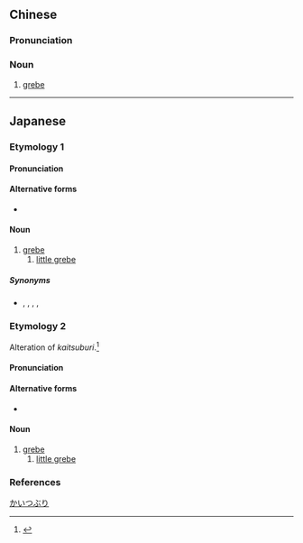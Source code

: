 ==Chinese==
{{zh-forms|s=䴙䴘}}
{{zh-wp}}

===Pronunciation===
{{zh-pron
|m=pìtī
|cat=n
}}

===Noun===
{{zh-noun}}

# [[grebe]]

{{zh-cat|Grebes}}

----

==Japanese==
{{wikipedia|lang=ja}}

===Etymology 1===
{{ja-kanjitab|sort=かいつぶり|yomi=irr}}

====Pronunciation====
{{ja-pron|yomi=irr|かいつぶり|acc=3|acc_ref=DJR,NHK}}

====Alternative forms====
* {{ja-l|鳰}}

====Noun====
{{ja-noun|かいつぶり|カイツブリ}}

# [[grebe]]
## [[little grebe]]

=====Synonyms=====
* {{sense|grebe}} {{ja-r|鳰|にお}}, {{ja-r|鳰鳥|におどり}}, {{ja-r|浮巣鳥|うきすどり}}, {{ja-r|息長鳥|しながどり}}, {{ja-r|潜り|むぐり}}

===Etymology 2===
{{ja-kanjitab|sort=かいつむり|yomi=irr}}
Alteration of ''kaitsuburi''.<ref name="DJR">{{R:Daijirin}}</ref>

====Pronunciation====
{{ja-pron|yomi=irr|かいつむり|acc=3|acc_ref=DJR,NHK}}

====Alternative forms====
* {{ja-l|鳰}}

====Noun====
{{ja-noun|かいつむり}}

# [[grebe]]
## [[little grebe]]

===References===
<references/>

[[Category:ja:Grebes|かいつぶり]]